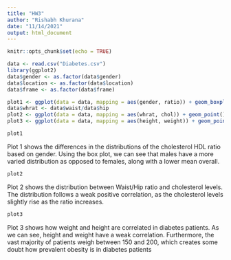 ```yaml
---
title: "HW3"
author: "Rishabh Khurana"
date: "11/14/2021"
output: html_document
---
```


```r
knitr::opts_chunk$set(echo = TRUE)
```

```r
data <- read.csv("Diabetes.csv")
library(ggplot2)
data$gender <- as.factor(data$gender)
data$location <- as.factor(data$location)
data$frame <- as.factor(data$frame)
```

```r
plot1 <- ggplot(data = data, mapping = aes(gender, ratio)) + geom_boxplot()
data$whrat <- data$waist/data$hip
plot2 <- ggplot(data = data, mapping = aes(whrat, chol)) + geom_point()
plot3 <- ggplot(data = data, mapping = aes(height, weight)) + geom_point()
```

```r
plot1
```
Plot 1 shows the differences in the distributions of the cholesterol HDL ratio based on gender. Using the box plot, we can see that males have a more varied distribution as opposed to females, along with a lower mean overall. 

```r
plot2
```
Plot 2 shows the distribution between Waist/Hip ratio and cholesterol levels. The distribution follows a weak positive correlation, as the cholesterol levels slightly rise as the ratio increases. 

```r
plot3
```
Plot 3 shows how weight and height are correlated in diabetes patients. As we can see, height and weight have a weak correlation. Furthermore, the vast majority of patients weigh between 150 and 200, which creates some doubt how prevalent obesity is in diabetes patients
